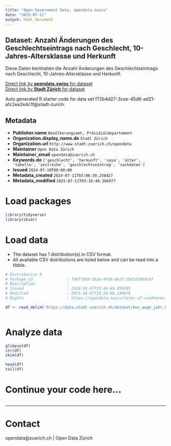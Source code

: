 ```yaml
---
title: "Open Government Data, opendata.swiss"
date: "2025-07-11"
output: html_document
---
```


## Dataset: Anzahl Änderungen des Geschlechtseintrags nach Geschlecht, 10-Jahres-Altersklasse und Herkunft

Diese Daten beinhalten die Anzahl Änderungen des Geschlechtseintrags nach Geschlecht, 10-Jahres-Altersklasse und Herkunft.


[Direct link by **opendata.swiss** for dataset](https://opendata.swiss/de/dataset/anzahl-anderungen-des-geschlechtseintrags-nach-geschlecht-10-jahres-altersklasse-und-herkunft)<br>
[Direct link by **Stadt Zürich** for dataset](https://data.stadt-zuerich.ch/dataset/bev_aege_jahr_herkunft_geschlecht_altersklasse_od3060)

Auto generated R starter code for data set f72b4d27-3cee-45d6-ad21-a1c2ea2e4c1f@stadt-zurich.

## Metadata

- **Publisher.name** `Bevölkerungsamt, Präsidialdepartement`
- **Organization.display_name.de** `Stadt Zürich`
- **Organization.url** `http://www.stadt-zuerich.ch/opendata`
- **Maintainer** `Open Data Zürich`
- **Maintainer_email** `opendata@zuerich.ch`
- **Keywords.de** `['geschlecht', 'herkunft', 'sasa', 'alter', 'tabelle', 'zeitreihe', 'geschlechtseintrag', 'sachdaten']`
- **Issued** `2024-07-10T00:00:00`
- **Metadata_created** `2024-07-11T03:06:39.258427`
- **Metadata_modified** `2025-07-11T03:10:40.366977`


# Load packages

```r

library(tidyverse)
library(skimr)

```

# Load data

-   The dataset has 1 distribution(s) in CSV format.
-   All available CSV distributions are listed below and can be read into a tibble.

```r

# Distribution 0
# Package_id               : f9bf7850-3b2e-4430-8e2f-2bd1d196dcbf
# Description              : 
# Issued                   : 2024-10-07T15:46:49.850243
# Modified                 : 2025-10-07T20:58:00.140678
# Rights                   : https://opendata.swiss/terms-of-use#terms_open

df <- read_delim('https://data.stadt-zuerich.ch/dataset/bev_aege_jahr_herkunft_geschlecht_altersklasse_od3060/download/BEV306OD3060.csv')



```

# Analyze data

```r

glimpse(df)
str(df)
skim(df)

head(df)
tail(df)

```

# Continue your code here...

```r

```

------------------------------------------------------------------------

# Contact

opendata@zuerich.ch | Open Data Zürich
